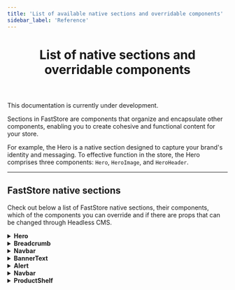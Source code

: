 ```yaml
---
title: 'List of available native sections and overridable components'
sidebar_label: 'Reference'
---
```



<header>

# List of native sections and overridable components

</header>

<Callout type="warning" emoji="⚠️">
  This documentation is currently under development.
</Callout>

Sections in FastStore are components that organize and encapsulate other components, enabling you to create cohesive and functional content for your store.

For example, the Hero is a native section designed to capture your brand's identity and messaging. To effective function in the store, the Hero comprises three components: `Hero`, `HeroImage`, and `HeroHeader`.

---

## FastStore native sections

Check out below a list of FastStore native sections, their components, which of the components you can override and if there are props that can be changed through Headless CMS.

<details>
<summary><b>Hero</b></summary>

| Type                              | Availability                                                                                                                                                                    |
| --------------------------------- | ------------------------------------------------------------------------------------------------------------------------------------------------------------------------------- |
| Documentation                     | <a href="/components/organisms/hero" target="_blank" class="nx-text-primary-600 nx-underline nx-decoration-from-font [text-underline-position:from-font]">Hero FastStore UI</a> |
| Overridable Components            | <ul className="doc-list"><li> `Hero`</li><li> `HeroImage`</li><li> `HeroHeader`</li></ul>                                                                                       |
| Headless CMS: props customization | <ul className="doc-list"><li> `ButtonProps (Label, Icon)`</li><li> `ColorVariant`</li><li> `Variant`</li></ul>                                                                  |

</details>

<details>
<summary><b>Breadcrumb</b></summary>

| Type                              | Availability                                                                                                                                                                                |
| --------------------------------- | ------------------------------------------------------------------------------------------------------------------------------------------------------------------------------------------- |
| Documentation                     | <a href="/components/molecules/breadcrumb" target="_blank" class="nx-text-primary-600 nx-underline nx-decoration-from-font [text-underline-position:from-font]">Breadcrumb FastStore UI</a> |
| Overridable components            | <ul className="doc-list"><li>`Breadcrumb`</li><li>`Icon`</li></ul>                                                                                                                          |
| Headless CMS: props customization | <ul className="doc-list"><li>`Icon (HomeIcon)`</li></ul>                                                                                                                                    |

</details>

<details>
<summary><b>Navbar</b></summary>

| Type                                   | Availability                                                                                                                                                                                                                                                                                                                                                                                                        |
| :------------------------------------- | :------------------------------------------------------------------------------------------------------------------------------------------------------------------------------------------------------------------------------------------------------------------------------------------------------------------------------------------------------------------------------------------------------------------ |
| Documentation                          | [Navbar FastStore UI](/components/organisms/navbar).                                                                                                                                                                                                                                                                                                                                                                |
| Overridable components                 | <li> `Logo`</li> <li> `CartToggle`</li> <li> `ButtonSignIn`</li> <li> `NavbarLinks (UINavbarLinks)`</li> <li> `SearchInput`</li> <li> `RegionBar`</li> <li> `Logo`</li> <li> `Navbar (UINavbar)`</li> <li> `NavbarSlider (UINavbarSlider)`</li> <li> `NavbarSliderHeader (UINavbarSliderHeader)`</li> <li> `NavbarSliderContent  (UINavbarSliderContent)`</li> <li> `NavbarSliderFooter  (NavbarSliderFooter)`</li> |
| Headless CMS: properties customization | <li> `Logo`</li> <li>- `Cart Icon`</li> <li> `SignInbutton`</li> <li> `SignInbutton`</li> <li> `Navlinks`: `RegionBar`, `Icon`, `shouldDisplayRegion`, `Page Links`</li>                                                                                                                                                                                                                                            |

</details>

<details>
<summary><b>BannerText</b></summary>

| Type                                   | Availability                                                                                                                                                            |
| :------------------------------------- | :---------------------------------------------------------------------------------------------------------------------------------------------------------------------- |
| Documentation                          | Coming soon!                                                                                                                                                            |
| Overridable components                 | <li> `Banner`</li> <li> `BannerContent`</li>                                                                                                                            |
| Headless CMS: properties customization | <li> `Logo`</li> <li> `Cart Icon`</li> <li> `SignInbutton`</li> <li> `SignInbutton`</li> <li> `Navlinks`: `RegionBar`, `Icon`, `shouldDisplayRegion`, `Page Links`</li> |

</details>

<details>
<summary><b>Alert</b></summary>

| Type                                   | Availability                                         |
| :------------------------------------- | :--------------------------------------------------- |
| Documentation                          | [Alert FastStore UI](components/molecules/alert).    |
| Overridable components                 | There is no overridable components for this section. |
| Headless CMS: properties customization | `Icon` and `dismissible`.                            |

</details>

<details>
<summary><b>Navbar</b></summary>

| Type                                   | Availability                                                                                                                                                                                                                                                                                                                                                                    |
| :------------------------------------- | :------------------------------------------------------------------------------------------------------------------------------------------------------------------------------------------------------------------------------------------------------------------------------------------------------------------------------------------------------------------------------ |
| Documentation                          | [Navbar FastStore UI](/components/organisms/navbar).                                                                                                                                                                                                                                                                                                                            |
| Overridable components                 | <li> `Logo`</li><li> `CartToggle`</li><li> `ButtonSignIn`</li><li> `NavbarLinks (UINavbarLinks)`</li><li> `SearchInput`<li> `RegionBar`</li> `Navbar (UINavbar)`</li><li> `NavbarSlider (UINavbarSlider)`</li><li> `NavbarSliderHeader (UINavbarSliderHeader)`</li><li> `NavbarSliderContent  (UINavbarSliderContent)`</li><li> `NavbarSliderFooter  (NavbarSliderFooter)`</li> |
| Headless CMS: properties customization | <li> `Logo`</li><li> `Cart Icon`</li><li> `SignInbutton`</li><li> `Navlinks`: `RegionBar` (`Icon`)</li><li> `shouldDisplayRegion`</li><li> `Page Links`</li>                                                                                                                                                                                                                    |

</details>

<details>
<summary><b>ProductShelf</b></summary>

| Type                                   | Availability                                                                                                                                           |
| :------------------------------------- | :----------------------------------------------------------------------------------------------------------------------------------------------------- |
| Documentation                          | [Product Shelf FastStore UI](/components/organisms/product-shelf)                                                                                      |
| Overridable components                 | <li> `ProductShelf: UIProductShelf`</li><li> `__experimentalCarousel (Core's Carousel)`</li><li> `__experimentalProductCard (Core's ProductCard)`</li> |
| Headless CMS: properties customization | <li> `productName`</li><li> `displayDiscountBadge`</li><li> `displayBuyButton`</li>                                                                    |

</details>
